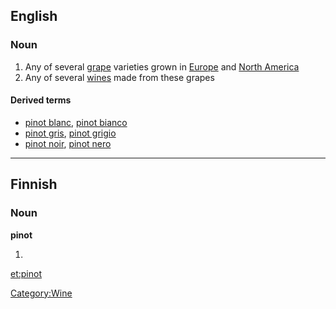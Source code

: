 ==English==

===Noun===
{{wikipedia}}
{{en-noun}}

# Any of several [[grape]] varieties grown in [[Europe]] and [[North America]]
# Any of several [[wine]]s made from these grapes

====Derived terms====
*[[pinot blanc]], [[pinot bianco]]
*[[pinot gris]], [[pinot grigio]]
*[[pinot noir]], [[pinot nero]]

[[Category:Wine]]

----

==Finnish==

===Noun===
'''pinot'''

# {{plural of|pino|lang=Finnish}}

[[et:pinot]]